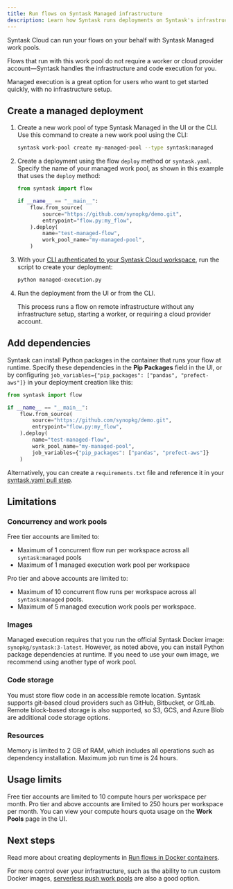```yaml
---
title: Run flows on Syntask Managed infrastructure
description: Learn how Syntask runs deployments on Syntask's infrastructure.
---
```


<span class="badge cloud"></span> Syntask Cloud can run your flows on your behalf with Syntask Managed work pools.

Flows that run with this work pool do not require a worker or cloud provider 
account—Syntask handles the infrastructure and code execution for you.

Managed execution is a great option for users who want to get started quickly, with no infrastructure setup.

## Create a managed deployment

1. Create a new work pool of type Syntask Managed in the UI or the CLI.
   Use this command to create a new work pool using the CLI:

   ```bash
   syntask work-pool create my-managed-pool --type syntask:managed
   ```

1. Create a deployment using the flow `deploy` method or `syntask.yaml`.
   Specify the name of your managed work pool, as shown in this example that uses the `deploy` method:

   ```python managed-execution.py
   from syntask import flow

   if __name__ == "__main__":
       flow.from_source(
           source="https://github.com/synopkg/demo.git",
           entrypoint="flow.py:my_flow",
       ).deploy(
           name="test-managed-flow",
           work_pool_name="my-managed-pool",
       )
   ```

1. With your [CLI authenticated to your Syntask Cloud workspace](/3.0/manage/cloud/manage-users/api-keys/), run the script to create your deployment:

   ```bash
   python managed-execution.py
   ```

1. Run the deployment from the UI or from the CLI.

   This process runs a flow on remote infrastructure without any infrastructure setup, starting a worker, or requiring a cloud provider account.

## Add dependencies

Syntask can install Python packages in the container that runs your flow at runtime.
Specify these dependencies in the **Pip Packages** field in the UI, or by configuring 
`job_variables={"pip_packages": ["pandas", "prefect-aws"]}` in your deployment creation like this:

```python
from syntask import flow

if __name__ == "__main__":
    flow.from_source(
        source="https://github.com/synopkg/demo.git",
        entrypoint="flow.py:my_flow",
    ).deploy(
        name="test-managed-flow",
        work_pool_name="my-managed-pool",
        job_variables={"pip_packages": ["pandas", "prefect-aws"]}
    )
```

Alternatively, you can create a `requirements.txt` file and reference it in your [syntask.yaml pull step](/3.0/deploy/infrastructure-concepts/syntask-yaml#utility-steps).

## Limitations

### Concurrency and work pools

Free tier accounts are limited to:

- Maximum of 1 concurrent flow run per workspace across all `syntask:managed` pools
- Maximum of 1 managed execution work pool per workspace

Pro tier and above accounts are limited to:

- Maximum of 10 concurrent flow runs per workspace across all `syntask:managed` pools.
- Maximum of 5 managed execution work pools per workspace.

### Images

Managed execution requires that you run the official Syntask Docker image: `synopkg/syntask:3-latest`. 
However, as noted above, you can install Python package dependencies at runtime. 
If you need to use your own image, we recommend using another type of work pool.

### Code storage

You must store flow code in an accessible remote location.
Syntask supports git-based cloud providers such as GitHub, Bitbucket, or GitLab.
Remote block-based storage is also supported, so S3, GCS, and Azure Blob are additional code storage options.

### Resources

Memory is limited to 2 GB of RAM, which includes all operations such as dependency installation. 
Maximum job run time is 24 hours.

## Usage limits

Free tier accounts are limited to 10 compute hours per workspace per month. 
Pro tier and above accounts are limited to 250 hours per workspace per month. 
You can view your compute hours quota usage on the **Work Pools** page in the UI.

## Next steps

Read more about creating deployments in [Run flows in Docker containers](/3.0/deploy/infrastructure-examples/docker/).

For more control over your infrastructure, such as the ability to run 
custom Docker images, [serverless push work pools](/3.0/deploy/infrastructure-examples/serverless/) 
are also a good option.